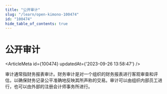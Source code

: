 ```yaml
---
title: "公开审计"
slug: "/learn/open-kimono-100474"
id: "100474"
hide_table_of_contents: true
---
```



# 公开审计

<ArticleMeta id={100474} updatedAt={'2023-09-26 13:58:47'} />
<div className='border-solid border-b border-t-0 my-4 border-[var(--ifm-color-gray-300)]' />

审计通常指财务报表审计。财务审计是对一个组织的财务报表进行客观审查和评估，以确保财务记录公平准确地反映其所声称的交易。审计可以由组织内部员工进行，也可以由外部的注册会计师事务所进行。
